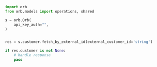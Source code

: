 ```python FetchCustomerExternalId.py
import orb
from orb.models import operations, shared

s = orb.Orb(
    api_key_auth="",
)


res = s.customer.fetch_by_external_id(external_customer_id='string')

if res.customer is not None:
    # handle response
    pass
```
